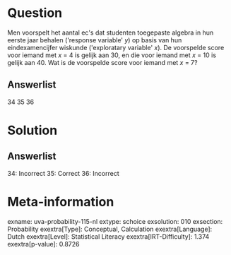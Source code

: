 Question
========

Men voorspelt het aantal ec\'s dat studenten toegepaste algebra in hun
eerste jaar behalen (\'response variable\' *y*) op basis van hun
eindexamencijfer wiskunde (\'exploratary variable\' *x*). De voorspelde
score voor iemand met *x* = 4 is gelijk aan 30, en die voor iemand met *x* = 10 is gelijk aan 40. Wat is de voorspelde score voor iemand met *x* = 7?

Answerlist
----------

34
35
36

Solution
========

Answerlist
----------

34: Incorrect
35: Correct
36: Incorrect

Meta-information
================
exname: uva-probability-115-nl
extype: schoice
exsolution: 010
exsection: Probability
exextra[Type]: Conceptual, Calculation
exextra[Language]: Dutch
exextra[Level]: Statistical Literacy
exextra[IRT-Difficulty]: 1.374
exextra[p-value]: 0.8726
